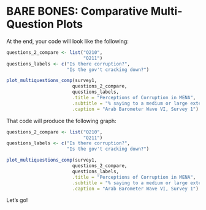 # BARE BONES: Comparative Multi-Question Plots


At the end, your code will look like the following:

```r

questions_2_compare <- list("Q210",
                            "Q211")
questions_labels <- c("Is there corruption?",
                      "Is the gov't cracking down?")

plot_multiquestions_comp(survey1,
                        questions_2_compare,
                        questions_labels,
                        .title = "Perceptions of Corruption in MENA",
                        .subtitle = "% saying to a medium or large extent",
                        .caption = "Arab Barometer Wave VI, Survey 1")

```

That code will produce the following graph:


```r

questions_2_compare <- list("Q210",
                            "Q211")
questions_labels <- c("Is there corruption?",
                      "Is the gov't cracking down?")

plot_multiquestions_comp(survey1,
                        questions_2_compare,
                        questions_labels,
                        .title = "Perceptions of Corruption in MENA",
                        .subtitle = "% saying to a medium or large extent",
                        .caption = "Arab Barometer Wave VI, Survey 1")
```

Let's go!
